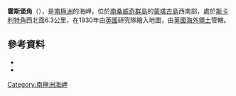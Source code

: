 {{coord|58|26|S|26|26|W|source:GNIS|display=title}}

'''霍斯堡角'''（{{lang-en|Horsburgh Point}}），是[[南極洲|南極洲]]的海岬，位於[[南桑威奇群島|南桑威奇群島]]的[[蒙塔古島|蒙塔古島]]西南部，處於[[斯卡利特角|斯卡利特角]]西北面6.3公里，在1930年由[[英國|英國]]研究隊繪入地圖，由[[英國海外領土|英國海外領土]]管轄。

==參考資料==
*{{cite gnis | type = antarid | id = 7017| name = Horsburgh Point | accessdate = 2012-06-27}}
*{{usgs-gazetteer|id=7017}}

{{Antarctica-geo-stub}}
[[Category:南極洲海岬|Category:南極洲海岬]]